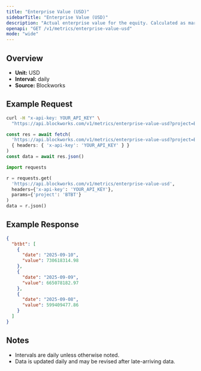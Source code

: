 ```yaml
---
title: "Enterprise Value (USD)"
sidebarTitle: "Enterprise Value (USD)"
description: "Actual enterprise value for the equity. Calculated as market cap - liabilities + assets"
openapi: "GET /v1/metrics/enterprise-value-usd"
mode: "wide"
---
```


## Overview

- **Unit:** USD
- **Interval:** daily
- **Source:** Blockworks

## Example Request

<CodeGroup>

```bash cURL
curl -H "x-api-key: YOUR_API_KEY" \
  "https://api.blockworks.com/v1/metrics/enterprise-value-usd?project=BTBT"
```

```typescript TypeScript
const res = await fetch(
  'https://api.blockworks.com/v1/metrics/enterprise-value-usd?project=BTBT',
  { headers: { 'x-api-key': 'YOUR_API_KEY' } }
)
const data = await res.json()
```

```python Python
import requests

r = requests.get(
  'https://api.blockworks.com/v1/metrics/enterprise-value-usd',
  headers={'x-api-key': 'YOUR_API_KEY'},
  params={'project': 'BTBT'}
)
data = r.json()
```

</CodeGroup>

## Example Response

```json
{
  "btbt": [
    {
      "date": "2025-09-10",
      "value": 730618314.98
    },
    {
      "date": "2025-09-09",
      "value": 665078182.97
    },
    {
      "date": "2025-09-08",
      "value": 599409477.86
    }
  ]
}
```

## Notes
- Intervals are daily unless otherwise noted.
- Data is updated daily and may be revised after late-arriving data.